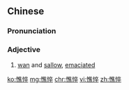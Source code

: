 ==Chinese==
{{zh-forms}}

===Pronunciation===
{{zh-pron
|m=qiáocuì
|c=ciu4 seoi5
|mn=qz,xm:chiâu-chhùi/tw,zz:chiâu-chūi
|cat=a
}}

===Adjective===
{{zh-adj}}

# [[wan]] and [[sallow]], [[emaciated]]

[[ko:憔悴]]
[[mg:憔悴]]
[[chr:憔悴]]
[[vi:憔悴]]
[[zh:憔悴]]